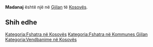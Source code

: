 {{Fshat në 
 | Emri                = Madanaj
 | EmriAlt                = 
 | NAME_SHORT_FORM=      
 | NAME_GENERIC=      
 | NAME_SORT_NAME_RO=      MADANAJ
 | FULL_NAME_RO = Madanaj
 | FULL_NAME_ND_RO=Madanaj
 | SORT_NAME_RG=MADANAJ
 | FULL_NAME_RG=Madanaj
 | FULL_NAME_ND_RG=Madanaj
 | SRP_NAME_SHORT_FORM=      
 | SRP_NAME_GENERIC=      
 | SRP_NAME_SORT_NAME_RO=      
 | SRP_FULL_NAME_RO = 
 | SRP_FULL_NAME_ND_RO=
 | SRP_SORT_NAME_RG=
 | SRP_FULL_NAME_RG=
 | SRP_FULL_NAME_ND_RG=
 | Emri (Rasa dhanore) = 
 | Figura              = 
 | Shteti              = Kosovo
 | Komuna              = Gjilan
 | Kodi postar         = 
 | Sipërfaqja          = 

 | Popullsia           = 

 | Regj. i popullsisë  = 
 | Dend. e popullsisë  = 
 | Faqja zyrtare       = 
 <!--- Koordinatat ----> 
 | Gjerësia            = 42.400278
 | Gjatësia            = 20.371389
 | Lartësia            = 
}}
'''Madanaj''' është një [[]] në [[Gjilan]] të [[Kosovës]].

<!-- == Gjeografia == -->
<!-- == Historia == -->
<!-- == Demografia == -->
== Shih edhe ==
{{Komuna Gjilan}}
{{Kosovo-Administrata-Cung}}

[[Kategoria:Fshatra në Kosovës]]
[[Kategoria:Fshatra në Kommunes Gjilan]]
[[Kategoria:Vendbanime në Kosovës]]